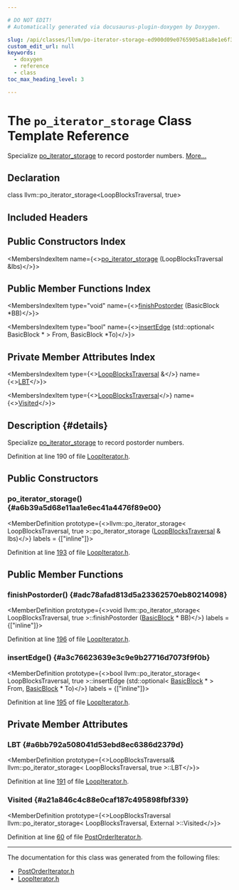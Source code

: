 ```yaml
---

# DO NOT EDIT!
# Automatically generated via docusaurus-plugin-doxygen by Doxygen.

slug: /api/classes/llvm/po-iterator-storage-ed900d09e0765905a81a8e1e6f3c7b74
custom_edit_url: null
keywords:
  - doxygen
  - reference
  - class
toc_max_heading_level: 3

---
```





# The `po_iterator_storage` Class Template Reference

<DoxygenPage pluginConfig={pluginConfig}>

Specialize <a href="/docs/api/classes/llvm/po-iterator-storage">po&#95;iterator&#95;storage</a> to record postorder numbers. <a href="#details">More...</a>

## Declaration

<CodeBlock>class llvm::po_iterator_storage&lt;LoopBlocksTraversal, true&gt;</CodeBlock>

## Included Headers

<IncludesList>
<IncludesListItem
  filePath="llvm/Analysis/LoopIterator.h"
  permalink="/docs/api/files/include/include/llvm/include/llvm/analysis/loopiterator-h"
  isLocal="true" />
</IncludesList>

## Public Constructors Index

<MembersIndex>

<MembersIndexItem
  name={<><a href="#a6b39a5d68e11aa1e6ec41a4476f89e00">po&#95;iterator&#95;storage</a> (LoopBlocksTraversal &amp;lbs)</>}>
</MembersIndexItem>

</MembersIndex>

## Public Member Functions Index

<MembersIndex>

<MembersIndexItem
  type="void"
  name={<><a href="#adc78afad813d5a23362570eb80214098">finishPostorder</a> (BasicBlock &#42;BB)</>}>
</MembersIndexItem>

<MembersIndexItem
  type="bool"
  name={<><a href="#a3c76623639e3c9e9b27716d7073f9f0b">insertEdge</a> (std::optional&lt; BasicBlock &#42; &gt; From, BasicBlock &#42;To)</>}>
</MembersIndexItem>

</MembersIndex>

## Private Member Attributes Index

<MembersIndex>

<MembersIndexItem
  type={<><a href="/docs/api/classes/llvm/loopblockstraversal">LoopBlocksTraversal</a> &amp;</>}
  name={<><a href="#a6bb792a508041d53ebd8ec6386d2379d">LBT</a></>}>
</MembersIndexItem>

<MembersIndexItem
  type={<><a href="/docs/api/classes/llvm/loopblockstraversal">LoopBlocksTraversal</a></>}
  name={<><a href="/docs/api/classes/llvm/po-iterator-storage/#a21a846c4c88e0caf187c495898fbf339">Visited</a></>}>
</MembersIndexItem>

</MembersIndex>

## Description {#details}

Specialize <a href="/docs/api/classes/llvm/po-iterator-storage">po&#95;iterator&#95;storage</a> to record postorder numbers.

Definition at line 190 of file <a href="/docs/api/files/include/include/llvm/include/llvm/analysis/loopiterator-h">LoopIterator.h</a>.

<SectionDefinition>

## Public Constructors

### po&#95;iterator&#95;storage() {#a6b39a5d68e11aa1e6ec41a4476f89e00}

<MemberDefinition
  prototype={<>llvm::po&#95;iterator&#95;storage&lt; LoopBlocksTraversal, true &gt;::po&#95;iterator&#95;storage (<a href="/docs/api/classes/llvm/loopblockstraversal">LoopBlocksTraversal</a> &amp; lbs)</>}
  labels = {["inline"]}>

Definition at line <a href="/docs/api/files/include/include/llvm/include/llvm/analysis/loopiterator-h/#l00193">193</a> of file <a href="/docs/api/files/include/include/llvm/include/llvm/analysis/loopiterator-h">LoopIterator.h</a>.
</MemberDefinition>

</SectionDefinition>

<SectionDefinition>

## Public Member Functions

### finishPostorder() {#adc78afad813d5a23362570eb80214098}

<MemberDefinition
  prototype={<>void llvm::po&#95;iterator&#95;storage&lt; LoopBlocksTraversal, true &gt;::finishPostorder (<a href="/docs/api/classes/llvm/basicblock">BasicBlock</a> &#42; BB)</>}
  labels = {["inline"]}>

Definition at line <a href="/docs/api/files/include/include/llvm/include/llvm/analysis/loopiterator-h/#l00196">196</a> of file <a href="/docs/api/files/include/include/llvm/include/llvm/analysis/loopiterator-h">LoopIterator.h</a>.
</MemberDefinition>

### insertEdge() {#a3c76623639e3c9e9b27716d7073f9f0b}

<MemberDefinition
  prototype={<>bool llvm::po&#95;iterator&#95;storage&lt; LoopBlocksTraversal, true &gt;::insertEdge (std::optional&lt; <a href="/docs/api/classes/llvm/basicblock">BasicBlock</a> &#42; &gt; From, <a href="/docs/api/classes/llvm/basicblock">BasicBlock</a> &#42; To)</>}
  labels = {["inline"]}>

Definition at line <a href="/docs/api/files/include/include/llvm/include/llvm/analysis/loopiterator-h/#l00195">195</a> of file <a href="/docs/api/files/include/include/llvm/include/llvm/analysis/loopiterator-h">LoopIterator.h</a>.
</MemberDefinition>

</SectionDefinition>

<SectionDefinition>

## Private Member Attributes

### LBT {#a6bb792a508041d53ebd8ec6386d2379d}

<MemberDefinition
  prototype={<>LoopBlocksTraversal&amp; llvm::po&#95;iterator&#95;storage&lt; LoopBlocksTraversal, true &gt;::LBT</>}>

Definition at line <a href="/docs/api/files/include/include/llvm/include/llvm/analysis/loopiterator-h/#l00191">191</a> of file <a href="/docs/api/files/include/include/llvm/include/llvm/analysis/loopiterator-h">LoopIterator.h</a>.
</MemberDefinition>

### Visited {#a21a846c4c88e0caf187c495898fbf339}

<MemberDefinition
  prototype={<>LoopBlocksTraversal llvm::po&#95;iterator&#95;storage&lt; LoopBlocksTraversal, External &gt;::Visited</>}>

Definition at line <a href="/docs/api/files/include/include/llvm/include/llvm/adt/postorderiterator-h/#l00060">60</a> of file <a href="/docs/api/files/include/include/llvm/include/llvm/adt/postorderiterator-h">PostOrderIterator.h</a>.
</MemberDefinition>

</SectionDefinition>

<hr/>

The documentation for this class was generated from the following files:

<ul>
<li><a href="/docs/api/files/include/include/llvm/include/llvm/adt/postorderiterator-h">PostOrderIterator.h</a></li>
<li><a href="/docs/api/files/include/include/llvm/include/llvm/analysis/loopiterator-h">LoopIterator.h</a></li>
</ul>

</DoxygenPage>
